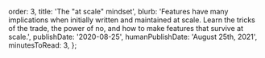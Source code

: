  order: 3,
  title: 'The "at scale" mindset',
  blurb:
    'Features have many implications when initially written and maintained at scale. Learn the tricks of the trade, the power of no, and how to make features that survive at scale.',
  publishDate: '2020-08-25',
  humanPublishDate: 'August 25th, 2021',
  minutesToRead: 3,
};
